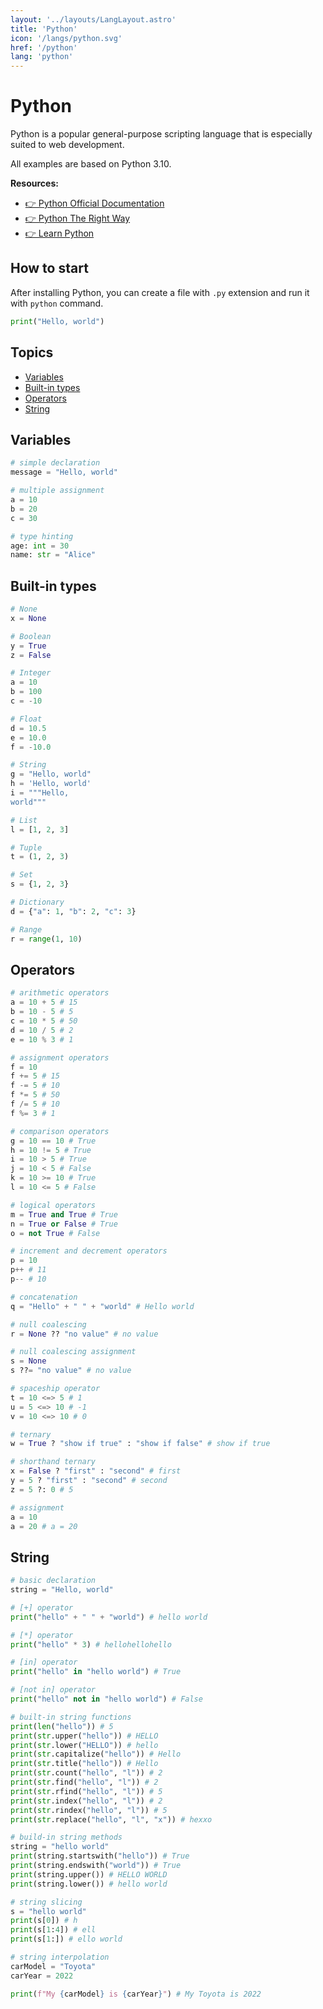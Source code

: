```yaml
---
layout: '../layouts/LangLayout.astro'
title: 'Python'
icon: '/langs/python.svg'
href: '/python'
lang: 'python'
---
```


# Python

Python is a popular general-purpose scripting language that is especially suited to web development.

All examples are based on Python 3.10.

**Resources:**

- [👉 Python Official Documentation](https://www.python.org/doc/)
- [👉 Python The Right Way](https://pythontherightway.com/)
- [👉 Learn Python](https://www.learnpython.org/)

## How to start

After installing Python, you can create a file with `.py` extension and run it with `python` command.

```python
print("Hello, world")
```

## Topics
- [Variables](#variables)
- [Built-in types](#built-in-types)
- [Operators](#operators)
- [String](#string)

## Variables

```python
# simple declaration
message = "Hello, world"

# multiple assignment
a = 10
b = 20
c = 30

# type hinting
age: int = 30
name: str = "Alice"
```

## Built-in types

```python
# None
x = None

# Boolean
y = True
z = False

# Integer
a = 10
b = 100
c = -10

# Float
d = 10.5
e = 10.0
f = -10.0

# String
g = "Hello, world"
h = 'Hello, world'
i = """Hello,
world"""

# List
l = [1, 2, 3]

# Tuple
t = (1, 2, 3)

# Set
s = {1, 2, 3}

# Dictionary
d = {"a": 1, "b": 2, "c": 3}

# Range
r = range(1, 10)
```

## Operators

```python
# arithmetic operators
a = 10 + 5 # 15
b = 10 - 5 # 5
c = 10 * 5 # 50
d = 10 / 5 # 2
e = 10 % 3 # 1

# assignment operators
f = 10
f += 5 # 15
f -= 5 # 10
f *= 5 # 50
f /= 5 # 10
f %= 3 # 1

# comparison operators
g = 10 == 10 # True
h = 10 != 5 # True
i = 10 > 5 # True
j = 10 < 5 # False
k = 10 >= 10 # True
l = 10 <= 5 # False

# logical operators
m = True and True # True
n = True or False # True
o = not True # False

# increment and decrement operators
p = 10
p++ # 11
p-- # 10

# concatenation
q = "Hello" + " " + "world" # Hello world

# null coalescing
r = None ?? "no value" # no value

# null coalescing assignment
s = None
s ??= "no value" # no value

# spaceship operator
t = 10 <=> 5 # 1
u = 5 <=> 10 # -1
v = 10 <=> 10 # 0

# ternary
w = True ? "show if true" : "show if false" # show if true

# shorthand ternary
x = False ? "first" : "second" # first
y = 5 ? "first" : "second" # second
z = 5 ?: 0 # 5

# assignment
a = 10
a = 20 # a = 20
```

## String

```python
# basic declaration
string = "Hello, world"

# [+] operator
print("hello" + " " + "world") # hello world

# [*] operator
print("hello" * 3) # hellohellohello

# [in] operator
print("hello" in "hello world") # True

# [not in] operator
print("hello" not in "hello world") # False

# built-in string functions
print(len("hello")) # 5
print(str.upper("hello")) # HELLO
print(str.lower("HELLO")) # hello
print(str.capitalize("hello")) # Hello
print(str.title("hello")) # Hello
print(str.count("hello", "l")) # 2
print(str.find("hello", "l")) # 2
print(str.rfind("hello", "l")) # 5
print(str.index("hello", "l")) # 2
print(str.rindex("hello", "l")) # 5
print(str.replace("hello", "l", "x")) # hexxo

# build-in string methods
string = "hello world"
print(string.startswith("hello")) # True
print(string.endswith("world")) # True
print(string.upper()) # HELLO WORLD
print(string.lower()) # hello world

# string slicing
s = "hello world"
print(s[0]) # h
print(s[1:4]) # ell
print(s[1:]) # ello world

# string interpolation
carModel = "Toyota"
carYear = 2022

print(f"My {carModel} is {carYear}") # My Toyota is 2022
```